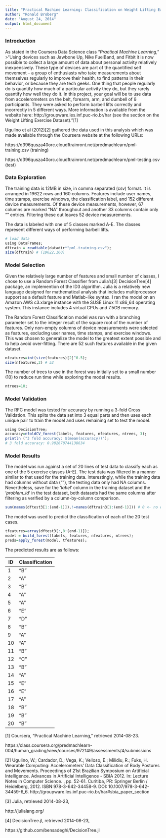 ```yaml
---
title: "Practical Machine Learning: Classification on Weight Lifting Exercise Dataset"
author: "Ronald Broberg"
date: "August 24, 2014"
output: html_document
---
```

### Introduction

As stated in the Coursera Data Science class "*Practical Machine Learning*," 
>"Using devices such as Jawbone Up, Nike FuelBand, and Fitbit it is now possible to collect a large amount of data about personal activity relatively inexpensively. These type of devices are part of the quantified self movement – a group of enthusiasts who take measurements about themselves regularly to improve their health, to find patterns in their behavior, or because they are tech geeks. One thing that people regularly do is quantify how much of a particular activity they do, but they rarely quantify how well they do it. In this project, your goal will be to use data from accelerometers on the belt, forearm, arm, and dumbell of 6 participants. They were asked to perform barbell lifts correctly and incorrectly in 5 different ways. More information is available from the website here: http://groupware.les.inf.puc-rio.br/har (see the section on the Weight Lifting Exercise Dataset)."[1]

Ugulino et al (2012)[2] gathered the data used in this analysis which was made available through the Coursera website at the following URLs:

https://d396qusza40orc.cloudftrainront.net/predmachlearn/pml-training.csv (training)

https://d396qusza40orc.cloudftrainront.net/predmachlearn/pml-testing.csv (test)

### Data Exploration

The training data is 12MB in size, in comma separated (csv) format. It is arranged in 19622 rows and 160 columns. Features include user names, time stamps, exercise windows, the classification label, and 152 different device measurements. Of these device measurements, however, 67 columns are marked "NA" throughout and another 33 columns contain only "" entries. Filtering these out leaves 52 device measurements.

The data is labeled with one of 5 classes marked A-E. The classes represent different ways of performing barbell lifts.

```r
# load data
using DataFrames;
dftrain = readtable(datadir*"pml-training.csv");
size(dftrain) # (19622,160)
```
### Model Selection

Given the relatively large number of features and small number of classes, I chose to use a Random Forest Classifier from Julia's[3] DecisionTree[4] package, an implemention of the ID3 algorithm. Julia is a relatively new language designed for mathematical analysis that includes multiprocessor support as a default feature and Matlab-like syntax. I ran the model on an Amazon AWS c3.xlarge instance with the SUSE Linux 11 x86_64 operating system. This instance includes 4 virtual CPUs and 7.5GB memory.

The Random Forest Classification model was run with a branching parameter set to the integer result of the square root of the number of features. Only non-empty columns of device measurements were selected as features, excluding user names, time stamps, and exercise windows. This was chosen to generalize the model to the greatest extent possible and to help avoid over-fitting. There are 52 such features available in the given dataset.
```r
nfeatures=int(size(features)[2]^0.5);
size(nfeatures,2) # 52
```
The number of trees to use in the forest was initially set to a small number (10) to reduce run time while exploring the model results.
```r
ntrees=10;
```

### Model Validation

The RFC model was tested for accuracy by running a 3-fold Cross Validation. This splits the data set into 3 equal parts and then uses each unique pair to train the model and uses remaining set to test the model.
```r
using DecisionTree;
accuracy=nfoldCV_forest(labels, features, nfeatures, ntrees, 3);
println ("3 fold accuracy: $(mean(accuracy))");
# 3 fold accuracy: 0.982670744138634
```

### Model Results

The model was run against a set of 20 lines of test data to classify each as one of the 5 exercise classes (A-E). The test data was filtered in a manner similar to that used for the training data.  Interestingly, while the training data had columns without data (""), the testing data only had NA columns. Nevertheless, save for the '*label*' column in the training dataset and the '*problem_id*' in the test dataset, both datasets had the same columns after filtering as verified by a column-by-column comparison.
```r
sum(names(dftest3[1:(end-1)]).!=names(dftrain3[1:(end-1)])) # 0 <- no differnces
```
The model was used to predict the classification of each of the 20 test cases.
```r
tfeatures=array(dftest3[:,8:(end-1)]);
model = build_forest(labels, features, nfeatures, ntrees);
preds=apply_forest(model, tfeatures);
```

The predicted results are as follows:

ID | Classification
--- | ---
1 | "B"
2 | "A"
3 | "B"
4 | "A"
5 | "A"
6 | "E"
7 | "D"
8 | "B"
9 | "A"
10 | "A"
11 | "B"
12 | "C"
13 | "B"
14 | "A"
15 | "E"
16 | "E"
17 | "A"
18 | "B"
19 | "B"
20 | "B"

[1] Coursera, "Practical Machine Learning," retrieved 2014-08-23.

https://class.coursera.org/predmachlearn-004/human_grading/view/courses/972149/assessments/4/submissions

[2] Ugulino, W.; Cardador, D.; Vega, K.; Velloso, E.; Milidiu, R.; Fuks, H. Wearable Computing: Accelerometers' Data Classification of Body Postures and Movements. Proceedings of 21st Brazilian Symposium on Artificial Intelligence. Advances in Artificial Intelligence - SBIA 2012. In: Lecture Notes in Computer Science. , pp. 52-61. Curitiba, PR: Springer Berlin / Heidelberg, 2012. ISBN 978-3-642-34458-9. DOI: 10.1007/978-3-642-34459-6_6.
http://groupware.les.inf.puc-rio.br/har#sbia_paper_section

[3] Julia, retrieved 2014-08-23, 

http://julialang.org/

[4] DecisionTree.jl, retrieved 2014-08-23, 

https://github.com/bensadeghi/DecisionTree.jl